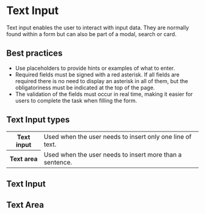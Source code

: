 
# Text Input

Text input enables the user to interact with input data. They are normally found within a form but can also be part of a modal, search or card.

## Best practices

- Use placeholders to provide hints or examples of what to enter.
- Required fields must be signed with a red asterisk. If all fields are required there is no need to display an asterisk in all of them, but the obligatoriness must be indicated at the top of the page.
- The validation of the fields must occur in real time, making it easier for users to complete the task when filling the form.

## Text Input types

<table>
  <tbody>
    <tr>
      <th width={160}>Text input</th>
      <td>Used when the user needs to insert only one line of text.</td>
    </tr>
    <tr>
      <th>Text area</th>
      <td>Used when the user needs to insert more than a sentence.</td>
    </tr>
  </tbody>
</table>

## Text Input

<Demo src='pages/components/text-input/TextInput' />

## Text Area

<Demo src='pages/components/text-input/TextArea' />
